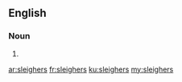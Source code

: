 ==English==

===Noun===
{{head|en|plural}}

# {{plural of|sleigher|lang=en}}

[[ar:sleighers]]
[[fr:sleighers]]
[[ku:sleighers]]
[[my:sleighers]]